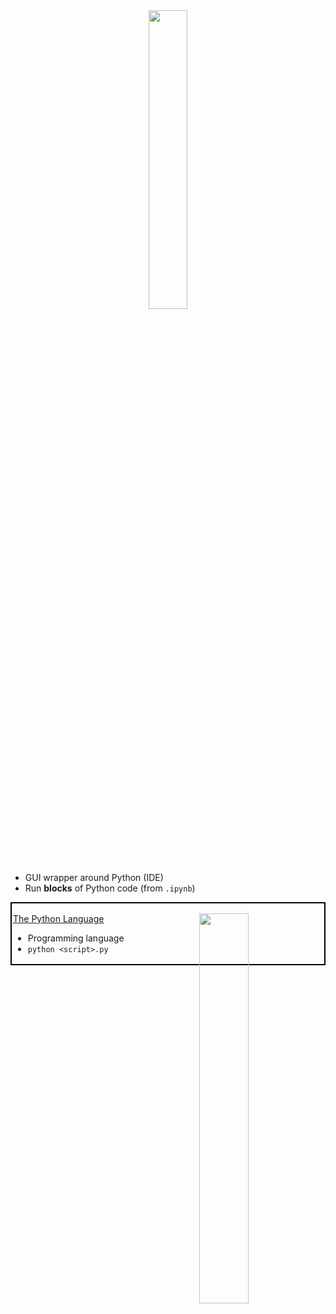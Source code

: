 

<center style="margin: 0px !important;">
<img src="images/jupyter_logo.svg" width="35%" style="margin: 0px;"></img></span>
</center>

* GUI wrapper around Python (IDE)
* Run **blocks** of Python code (from `.ipynb`)

<!-- start python box inside Jupyter column -->
::: {#python-box style="border: 2px solid black; margin: auto; padding: 2px;"}

<!-- <img src="/assets/img/python_logo.svg" width="50%" style="margin: 0px !important;"></img> -->
<a href="https://www.python.org/" target="_blank">The Python Language</a><img src="images/python_logo.svg" style="float: right;" width="40%"></img>

* Programming language
* `python <script>.py`

:::
<!-- end Python box -->

